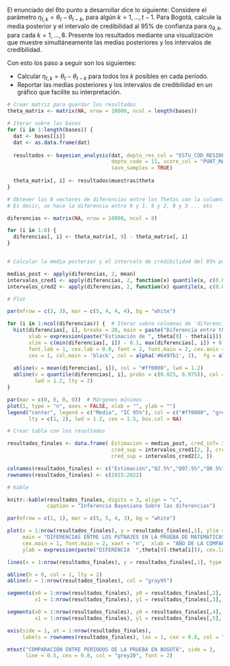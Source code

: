 El enunciado del 6to punto a desarrollar dice lo siguiente:  Considere el parámetro $\eta_{t,k} = \theta_t-\theta_{t-k}$, para algún $k=1,\ldots,t-1$. Para Bogotá, calcule la media posterior y el intervalo de credibilidad al 95\% de confianza para $\eta_{9,k}$, para cada $k=1,\ldots,8$. Presente los resultados mediante una visualización que muestre simultáneamente las medias posteriores y los intervalos de credibilidad.

Con esto los paso a seguir son los siguientes:

   - Calcular  $\eta_{t,k} = \theta_t-\theta_{t-k}$ para todos los $k$ posibles en cada período.
   - Reportar las medias posteriores y los intervalos de credibilidad en un gráfico que facilite su interpretación.


```r
# Crear matriz para guardar los resultados
theta_matrix <- matrix(NA, nrow = 10000, ncol = length(bases))

# Iterar sobre las bases
for (i in 1:length(bases)) {
  dat <- bases[[i]]
  dat <- as.data.frame(dat)
  
  resultados <- bayesian_analysis(dat, depto_res_col = "ESTU_COD_RESIDE_DEPTO",
                                  depto_code = 11, score_col = "PUNT_MATEMATICAS",
                                  save_samples = TRUE)
  
  theta_matrix[, i] <- resultados$muestras$theta
}
```


```r
# Obtener los 8 vectores de diferencias entre los Thetas con la columna 9 de la matriz fija 
# Es decir, se hace la diferencia entre 9 y 1, 9 y 2, 9 y 3 ... etc 

diferencias <- matrix(NA, nrow = 10000, ncol = 8)

for (i in 1:8) {
  diferencias[, i] <- theta_matrix[, 9] - theta_matrix[, i]
}


# Calcular la media posterior y el intervalo de credibilidad del 95% para cada vector en diferencias

medias_post <- apply(diferencias, 2, mean)
intervalos_cred1 <- apply(diferencias, 2, function(x) quantile(x, c(0.025, 0.975)))
intervalos_cred2 <- apply(diferencias, 2, function(x) quantile(x, c(0.005, 0.995)))
```


```r
# Plot

par(mfrow = c(3, 3), mar = c(5, 4, 4, 4), bg = "white")

for (i in 1:ncol(diferencias)) {  # Iterar sobre columnas de 'diferencias'
  hist(diferencias[, i], breaks = 20, main = paste("Diferencia entre theta 9 y", i),
       xlab = expression(paste("Estimación de ", theta[9] - theta[i])), ylab = "Densidad",
       xlim = c(min(diferencias[, i]) - 0.1, max(diferencias[, i]) + 0.1), family = "sans", 
       font.lab = 1, cex.lab = 0.8, font = 2, font.main = 2, cex.axis = 0.7, cex.main = 1.2,
       cex = 1, col.main = 'black', col = alpha('#6497b1', 1),  fg = alpha('grey20', 1), col.axis = 'grey20', border = '#b3cde0')
  
  abline(v = mean(diferencias[, i]), col = "#ff0000", lwd = 1.2)
  abline(v = quantile(diferencias[, i], probs = c(0.025, 0.975)), col = "grey5",
         lwd = 1.2, lty = 2)
}

par(mar = c(0, 0, 0, 0))  # Márgenes mínimos
plot(1, type = "n", axes = FALSE, xlab = "", ylab = "")
legend("center", legend = c("Media", "IC 95%"), col = c("#ff0000", "grey5"),
       lty = c(1, 2), lwd = 1.2, cex = 1.5, box.col = NA)

```


```r
# Crear tabla con los resultados

resultados_finales <- data.frame( Estimacion = medias_post, cred_inf= intervalos_cred1[1, ],
                                  cred_sup = intervalos_cred1[2, ], cred_inf= intervalos_cred2[1, ],
                                  cred_sup = intervalos_cred2[2, ])

colnames(resultados_finales) <- c("Estimación","Q2.5%","Q97.5%","Q0.5%","Q99.5%")
rownames(resultados_finales) <- c(2015:2022)

# Kable 

knitr::kable(resultados_finales, digits = 3, align = "c", 
             caption = "Inferencia Bayesiana Sobre las diferencias")
```

```r
par(mfrow = c(1, 1), mar = c(5, 5, 4, 3), bg = "white")

plot(x = 1:nrow(resultados_finales), y = resultados_finales[,1], ylim = c(-3,3),
     main = "DIFERENCIAS ENTRE LOS PUTNAJES EN LA PRUEBA DE MATEMATICAS", pch = 16,
     cex.main = 1, font.main = 2, xaxt = "n",  xlab = "AÑO DE LA COMPARACION",
     ylab = expression(paste("DIFERENCIA  ",theta[9]-theta[i])), cex.lab = 0.8)

lines(x = 1:nrow(resultados_finales), y = resultados_finales[,1], type = "l", lwd = 1.2, col = 4)

abline(h = 0, col = 1, lty = 2)
abline(v = 1:nrow(resultados_finales), col = "gray95")

segments(x0 = 1:nrow(resultados_finales), y0 = resultados_finales[,2],
         x1 = 1:nrow(resultados_finales), y1 = resultados_finales[,3], lwd = 3)

segments(x0 = 1:nrow(resultados_finales), y0 = resultados_finales[,4], 
         x1 = 1:nrow(resultados_finales), y1 = resultados_finales[,5], lwd = 1)

axis(side = 1, at = 1:nrow(resultados_finales),
     labels = rownames(resultados_finales), las = 1, cex = 0.8, col = "gray20")

mtext("COMPARACIÓN ENTRE PERIODOS DE LA PRUEBA EN BOGOTÁ", side = 3,
      line = 0.5, cex = 0.8, col = "grey20", font = 2)

```







